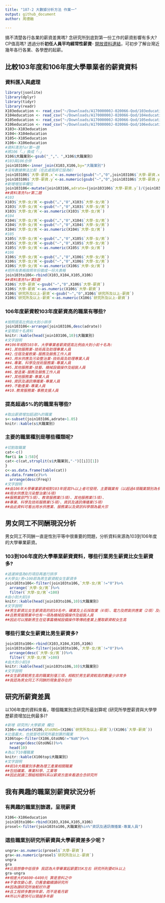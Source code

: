 ```yaml
---
title: "107-2 大數據分析方法 作業一"
output: github_document
author: 周德融

---
```


搞不清楚各行各業的薪資差異嗎? 念研究所到底對第一份工作的薪資影響有多大? CP值高嗎? 透過分析**初任人員平均經常性薪資**- [開放資料連結](https://data.gov.tw/dataset/6647)，可初步了解台灣近幾年各行各業、各學歷的起薪。

## 比較103年度和106年度大學畢業者的薪資資料

### 資料匯入與處理
```r
library(jsonlite)
library(dplyr)
library(tidyr)
library(readr)
X103education <- read_csv("~/Downloads/A17000000J-020066-Qod/103education.csv")
X104education <- read_csv("~/Downloads/A17000000J-020066-Qod/104education.csv")
X105education <- read_csv("~/Downloads/A17000000J-020066-Qod/105education.csv")
X106education <- read_csv("~/Downloads/A17000000J-020066-Qod/106education.csv")
X103<-X103education
X104<-X104education
X105<-X105education
X106<-X106education
#資料清洗for第一題
#將106「、」換成「-」
X106$大職業別<-gsub("_","、",X106$大職業別)
#103與106合併
join103106<-inner_join(X103,X106,by="大職業別")
#沒有數據無法比較（在此處我將它設為0）
join103106$`大學-薪資.x`<-as.numeric(gsub("—","0",join103106$`大學-薪資.x`))
join103106$`大學-薪資.y`<-as.numeric(gsub("—","0",join103106$`大學-薪資.y`))
#新增增加率欄位
join103106<-mutate(join103106,adrate=(join103106$`大學-薪資.y`)/(join103106$`大學-薪資.x`))
##資料清洗for第二題
#103
X103$`大學-女/男`<-gsub("…","0",X103$`大學-女/男`)
X103$`大學-女/男`<-gsub("—","0",X103$`大學-女/男`)
X103$`大學-女/男`<-as.numeric(X103$`大學-女/男`)
#104
X104$`大學-女/男`<-gsub("…","0",X104$`大學-女/男`)
X104$`大學-女/男`<-gsub("—","0",X104$`大學-女/男`)
X104$`大學-女/男`<-as.numeric(X104$`大學-女/男`)
#105
X105$`大學-女/男`<-gsub("…","0",X105$`大學-女/男`)
X105$`大學-女/男`<-gsub("—","0",X105$`大學-女/男`)
X105$`大學-女/男`<-as.numeric(X105$`大學-女/男`)
#106
X106$`大學-女/男`<-gsub("…","0",X106$`大學-女/男`)
X106$`大學-女/男`<-gsub("—","0",X106$`大學-女/男`)
X106$`大學-女/男`<-as.numeric(X106$`大學-女/男`)
#把所有表格按照年份做成一份大表格
join103to106<-rbind(X103,X104,X105,X106)
##資料清洗for第3題
X106$`大學-薪資`<-gsub("—","0",X106$`大學-薪資`)
X106$`大學-薪資`<-as.numeric(X106$`大學-薪資`)
X106$`研究所及以上-薪資`<-gsub("—","0",X106$`研究所及以上-薪資`)
X106$`研究所及以上-薪資`<-as.numeric(X106$`研究所及以上-薪資`)
```

### 106年度薪資較103年度薪資高的職業有哪些? 
```r
#按照提高比例由大到小排序
join103106<-arrange(join103106,desc(adrate))
#呈現前十名資料
knitr::kable(head(join103106,10)$大職業別) 
#文字說明
##106年相對103年，大學畢業者薪資提高比例由大到小前十名為:
##1.其他服務業-技術員及助理專業人員 
##2.住宿及餐飲業-服務及銷售工作人員   
##3.用水供應及污染整治業-技術員及助理專業人員
##4.專業、科學及技術服務業-專業人員 
##5.其他服務業-技藝、機械設備操作及組裝人員
##6.營造業-服務及銷售工作人員
##7.其他服務業-專業人員 
##8.資訊及通訊傳播業-專業人員 
##9.不動產業-專業人員
##10.教育服務業-事務支援人員

```

### 提高超過5%的的職業有哪些? 
```r
#取出薪資增加超過5%的職業
s<-subset(join103106,adrate>1.05)
knitr::kable(s$大職業別)
```

### 主要的職業種別是哪些種類呢?
```r
#切割取職業
cat<-c()
for(i in 1:58){
cat<-c(cat,strsplit(s$大職業別,"-")[[i]][1])
}
c<-as.data.frame(table(cat))
as.data.frame(c)%>%
  arrange(desc(Freq))
#文字說明
##由106年大學畢業薪資相對103年提高5%以上者可發現，主要職業有（以超過4項職業類別為參考依據）：
##用水供應及污染整治業(6項)
##服務業部門(5項)、教育服務業(5項)、其他服務業(5項)、
##專業、科學及技術服務業(5項)、資訊及通訊傳播業(5項)
##由此資料可看出用水供應業、服務業以及資訊科學類為最大宗
```

## 男女同工不同酬現況分析

男女同工不同酬一直是性別平等中很重要的問題，分析資料來源為103到106年度的大學畢業薪資。

### 103到106年度的大學畢業薪資資料，哪些行業男生薪資比女生薪資多?
```r
#過濾掉值為0的項目再進行排序
#大學女/男<100即為男生薪資較女生薪資多
join103to106<-filter(join103to106,`大學-女/男`!="0")%>%
  arrange(`大學-女/男`)%>%
  filter(`大學-女/男`<100)
#由小到大前10
knitr::kable(head(join103to106,10)$大職業別)
#文字說明
##男生薪資比女生薪資高的前10名中，礦業及土石採取業（4項）、電力及燃氣供應業（2項）及教育服務業（2項）為最高
##且教育服務業中也有一項為機械設備操作及組裝人員
##因此可以推斷男生在從事篇機械設備操作等傳統產業上獲取薪資較女生高
```
### 哪些行業女生薪資比男生薪資多? 
```r
join103to106<-rbind(X103,X104,X105,X106)
join103to106<-filter(join103to106,`大學-女/男`!="0")%>%
  arrange(desc(`大學-女/男`))%>%
  filter(`大學-女/男`>100)
#由大到小前10
knitr::kable(head(join103to106,10)$大職業別)
#文字說明
##女生薪資較男生高的職業別僅三項，相較於男生薪資較高的數量少非常多
##我認為男女同工不同酬的現象是存在的
```

## 研究所薪資差異

以106年度的資料來看，哪個職業別念研究所最划算呢 (研究所學歷薪資與大學學歷薪資增加比例最多)?
 
```r
#新增 研究所/大學薪資 欄位
X106<-mutate(X106,GtoUNG=(X106$`研究所及以上-薪資`)/(X106$`大學-薪資`))
#比值最大，也就是唸研究所最划算的職業
X106top<-filter(X106,GtoUNG!="NaN")%>%
  arrange(desc(GtoUNG))%>%
  head(10)
#為以下10種職業
knitr::kable(X106top$大職業別)
#文字說明
##前10大職業別多數為理工產業相關職業
##包括礦業、專業科學、工業等
##因此就讀二類組相關科系以薪資方面來看適合念研究所
```

## 我有興趣的職業別薪資狀況分析

### 有興趣的職業別篩選，呈現薪資
```r
X106<-X106education
join103to106<-rbind(X103,X104,X105,X106)
prosel<-filter(join103to106,大職業別%in%"資訊及通訊傳播業-專業人員")
```

### 這些職業別研究所薪資與大學薪資差多少呢？
```r
ungra<-as.numeric(prosel$`大學-薪資`)
gra<-as.numeric(prosel$`研究所及以上-薪資`)
ungra
gra
##比我想像中低很多 我認為大學畢業起薪要35K左右 研究所則要45k以上
gra-ungra
##相差大約4600~6400元 算是意料之中
##不會改變心意，仍舊會繼續讀研究所
##因為讀研究所後較好升遷
##且工程師多數拚年薪，而不是看月薪
##所以升遷快可以領越多年薪
```

